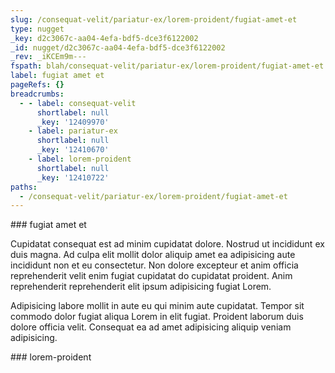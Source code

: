 ```yaml
---
slug: /consequat-velit/pariatur-ex/lorem-proident/fugiat-amet-et
type: nugget
_key: d2c3067c-aa04-4efa-bdf5-dce3f6122002
_id: nugget/d2c3067c-aa04-4efa-bdf5-dce3f6122002
_rev: _iKCEm9m---
fspath: blah/consequat-velit/pariatur-ex/lorem-proident/fugiat-amet-et.md
label: fugiat amet et
pageRefs: {}
breadcrumbs:
  - - label: consequat-velit
      shortlabel: null
      _key: '12409970'
    - label: pariatur-ex
      shortlabel: null
      _key: '12410670'
    - label: lorem-proident
      shortlabel: null
      _key: '12410722'
paths:
  - /consequat-velit/pariatur-ex/lorem-proident/fugiat-amet-et
---
```


<NuggetArea>
<Nugget slug="/consequat-velit/pariatur-ex/lorem-proident/fugiat-amet-et" type="nugget" _key="d2c3067c-aa04-4efa-bdf5-dce3f6122002" _id="nugget/d2c3067c-aa04-4efa-bdf5-dce3f6122002" _rev="_iKCEm9m---" fspath="blah/consequat-velit/pariatur-ex/lorem-proident/fugiat-amet-et.md" label="fugiat amet et" paths="/consequat-velit/pariatur-ex/lorem-proident/fugiat-amet-et">
<NuggetBody>
### fugiat amet et

Cupidatat consequat est ad minim cupidatat dolore. Nostrud ut incididunt ex duis magna. Ad culpa elit mollit dolor aliquip amet ea adipisicing aute incididunt non et eu consectetur. Non dolore excepteur et anim officia reprehenderit velit enim fugiat cupidatat do cupidatat proident. Anim reprehenderit reprehenderit elit ipsum adipisicing fugiat Lorem.

Adipisicing labore mollit in aute eu qui minim aute cupidatat. Tempor sit commodo dolor fugiat aliqua Lorem in elit fugiat. Proident laborum duis dolore officia velit. Consequat ea ad amet adipisicing aliquip veniam adipisicing.

</NuggetBody>
<Breadcrumbs>
<Crumbs>
<Crumb _key="12409970" label="consequat-velit" /><Crumb _key="12410670" label="pariatur-ex" /><Crumb _key="12410722" label="lorem-proident" />
</Crumbs>
</Breadcrumbs>
</Nugget>

<NuggetsInbound>
</NuggetsInbound>
<NuggetsOutbound>
</NuggetsOutbound>
</NuggetArea>
<PassagesInbound>
<Passage direction="inbound" type="passage" _key="12410722" _id="passage/12410722" _rev="_iKCEm9i--_" label="lorem-proident" passage="lorem-proident" fspath="blah/consequat-velit/pariatur-ex/lorem-proident" paths="/consequat-velit/pariatur-ex/lorem-proident" slug="/consequat-velit/pariatur-ex/lorem-proident">
<NuggetBody>
### lorem-proident

</NuggetBody>
<Breadcrumbs>
<Crumbs>
<Crumb _key="12409970" label="consequat-velit" /><Crumb _key="12410670" label="pariatur-ex" />
</Crumbs>
</Breadcrumbs>
</Passage>

</PassagesInbound>
<PassagesOutbound>
</PassagesOutbound>